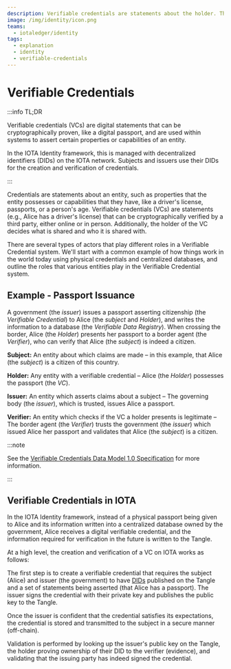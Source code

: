 ```yaml
---
description: Verifiable credentials are statements about the holder. They can be verified online or in person, and the holder decides who to share them with.
image: /img/identity/icon.png
teams:
  - iotaledger/identity
tags:
  - explanation
  - identity
  - verifiable-credentials
---
```

# Verifiable Credentials

:::info TL;DR

Verifiable credentials (VCs) are digital statements that can be cryptographically proven, like a digital passport,
and are used within systems to assert certain properties or capabilities of an entity.

In the IOTA Identity framework, this is managed with decentralized identifiers (DIDs) on the IOTA network.
Subjects and issuers use their DIDs for the creation and verification of credentials.

:::

Credentials are statements about an entity,
such as properties that the entity possesses or capabilities that they have,
like a driver's license, passports, or a person's age.
Verifiable credentials (VCs) are statements (e.g., Alice has a driver's license)
that can be cryptographically verified by a third party, either online or in person.
Additionally, the holder of the VC decides what is shared and who it is shared with.

There are several types of actors that play different roles in a Verifiable Credential system.
We'll start with a common example of how things work in the world today using physical credentials and centralized databases,
and outline the roles that various entities play in the Verifiable Credential system.

## Example - Passport Issuance

A government (the _issuer_) issues a passport asserting citizenship (the _Verifiable Credential_) to Alice (the _subject_ and _Holder_),
and writes the information to a database (the _Verifiable Data Registry_).
When crossing the border, Alice (the _Holder_) presents her passport to a border agent (the _Verifier_),
who can verify that Alice (the _subject_) is indeed a citizen.



**Subject:** An entity about which claims are made – in this example, that Alice (the _subject_) is a citizen of this country.

**Holder:** Any entity with a verifiable credential – Alice (the _Holder_) possesses the passport (the _VC_).

**Issuer:** An entity which asserts claims about a subject – The governing body (the _issuer_), which is trusted, issues Alice a passport.

**Verifier:** An entity which checks if the VC a holder presents is legitimate – The border agent (the _Verifier_) trusts the government (the _issuer_) which issued Alice her passport and validates that Alice (the _subject_) is a citizen.

:::note

See the [Verifiable Credentials Data Model 1.0 Specification](https://w3c.github.io/vc-data-model/) for more information.

:::

## Verifiable Credentials in IOTA

In the IOTA Identity framework, instead of a physical passport being given to Alice and its information written
into a centralized database owned by the government, Alice receives a digital verifiable credential,
and the information required for verification in the future is written to the Tangle.

At a high level, the creation and verification of a VC on IOTA works as follows:


The first step is to create a verifiable credential that requires the subject (Alice) and issuer (the government) to
have [DIDs](./decentralized-identifiers.mdx) published on the Tangle and a set of statements being asserted (that Alice has a passport).
The issuer signs the credential with their private key and publishes the public key to the Tangle.

Once the issuer is confident that the credential satisfies its expectations,
the credential is stored and transmitted to the subject in a secure manner (off-chain).

Validation is performed by looking up the issuer's public key on the Tangle,
the holder proving ownership of their DID to the verifier (evidence),
and validating that the issuing party has indeed signed the credential.

